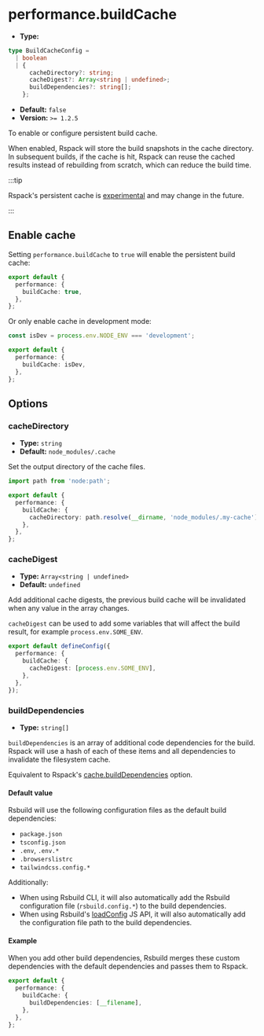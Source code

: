 # performance.buildCache

- **Type:**

```ts
type BuildCacheConfig =
  | boolean
  | {
      cacheDirectory?: string;
      cacheDigest?: Array<string | undefined>;
      buildDependencies?: string[];
    };
```

- **Default:** `false`
- **Version:** `>= 1.2.5`

To enable or configure persistent build cache.

When enabled, Rspack will store the build snapshots in the cache directory. In subsequent builds, if the cache is hit, Rspack can reuse the cached results instead of rebuilding from scratch, which can reduce the build time.

:::tip

Rspack's persistent cache is [experimental](https://rspack.rs/config/experiments#experimentscache) and may change in the future.

:::

## Enable cache

Setting `performance.buildCache` to `true` will enable the persistent build cache:

```ts title="rsbuild.config.ts"
export default {
  performance: {
    buildCache: true,
  },
};
```

Or only enable cache in development mode:

```ts title="rsbuild.config.ts"
const isDev = process.env.NODE_ENV === 'development';

export default {
  performance: {
    buildCache: isDev,
  },
};
```

## Options

### cacheDirectory

- **Type:** `string`
- **Default:** `node_modules/.cache`

Set the output directory of the cache files.

```ts title="rsbuild.config.ts"
import path from 'node:path';

export default {
  performance: {
    buildCache: {
      cacheDirectory: path.resolve(__dirname, 'node_modules/.my-cache'),
    },
  },
};
```

### cacheDigest

- **Type:** `Array<string | undefined>`
- **Default:** `undefined`

Add additional cache digests, the previous build cache will be invalidated when any value in the array changes.

`cacheDigest` can be used to add some variables that will affect the build result, for example `process.env.SOME_ENV`.

```ts title="rsbuild.config.ts"
export default defineConfig({
  performance: {
    buildCache: {
      cacheDigest: [process.env.SOME_ENV],
    },
  },
});
```

### buildDependencies

- **Type:** `string[]`

`buildDependencies` is an array of additional code dependencies for the build. Rspack will use a hash of each of these items and all dependencies to invalidate the filesystem cache.

Equivalent to Rspack's [cache.buildDependencies](https://rspack.rs/config/experiments#cachebuilddependencies) option.

#### Default value

Rsbuild will use the following configuration files as the default build dependencies:

- `package.json`
- `tsconfig.json`
- `.env`, `.env.*`
- `.browserslistrc`
- `tailwindcss.config.*`

Additionally:

- When using Rsbuild CLI, it will also automatically add the Rsbuild configuration file (`rsbuild.config.*`) to the build dependencies.
- When using Rsbuild's [loadConfig](/api/javascript-api/core#loadconfig) JS API, it will also automatically add the configuration file path to the build dependencies.

#### Example

When you add other build dependencies, Rsbuild merges these custom dependencies with the default dependencies and passes them to Rspack.

```ts title="rsbuild.config.ts"
export default {
  performance: {
    buildCache: {
      buildDependencies: [__filename],
    },
  },
};
```
